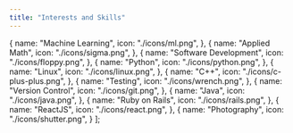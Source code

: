 ```yaml
---
title: "Interests and Skills"
---
```


  {
    name: "Machine Learning",
    icon: "./icons/ml.png",
  },
  {
    name: "Applied Math",
    icon: "./icons/sigma.png",
  },
  {
    name: "Software Development",
    icon: "./icons/floppy.png",
  },
  {
    name: "Python",
    icon: "./icons/python.png",
  },
  {
    name: "Linux",
    icon: "./icons/linux.png",
  },
  {
    name: "C++",
    icon: "./icons/c-plus-plus.png",
  },
  {
    name: "Testing",
    icon: "./icons/wrench.png",
  },
  {
    name: "Version Control",
    icon: "./icons/git.png",
  },
  {
    name: "Java",
    icon: "./icons/java.png",
  },
  {
    name: "Ruby on Rails",
    icon: "./icons/rails.png",
  },
  {
    name: "ReactJS",
    icon: "./icons/react.png",
  },
  {
    name: "Photography",
    icon: "./icons/shutter.png",
  }
];
